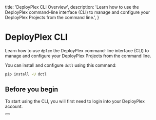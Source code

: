 
  title: 'DeployPlex CLI Overview',
  description:
    'Learn how to use the DeployPlex command-line interface (CLI) to manage and configure your DeployPlex Projects from the command line.',
}


# DeployPlex CLI
Learn how to use `dplex` the DeployPlex command-line interface (CLI) to manage and configure your DeployPlex Projects from the command line.

You can install and configure `dctl` using this command:
```bash
pip install -U dctl
```

## Before you begin

To start using the CLI, you will first need to login into your DeployPlex account.

<div className="not-prose">
  <Button
    href="/cli/login"
    variant="text"
    arrow="right"
    children="dctl login"
  />
</div>
